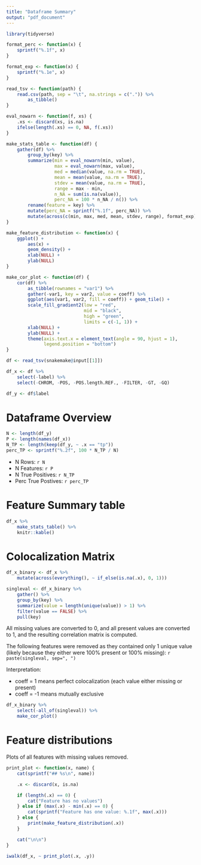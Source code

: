 ```yaml
---
title: "Dataframe Summary"
output: "pdf_document"
---
```


```r
library(tidyverse)

format_perc <- function(x) {
    sprintf("%.1f", x)
}

format_exp <- function(x) {
    sprintf("%.1e", x)
}

read_tsv <- function(path) {
    read.csv(path, sep = "\t", na.strings = c(".")) %>%
        as_tibble()
}

eval_nowarn <- function(f, xs) {
    .xs <- discard(xs, is.na)
    ifelse(length(.xs) == 0, NA, f(.xs))
}

make_stats_table <- function(df) {
    gather(df) %>%
        group_by(key) %>%
        summarize(min = eval_nowarn(min, value),
                  max = eval_nowarn(max, value),
                  med = median(value, na.rm = TRUE),
                  mean = mean(value, na.rm = TRUE),
                  stdev = mean(value, na.rm = TRUE),
                  range = max - min,
                  n_NA = sum(is.na(value)),
                  perc_NA = 100 * n_NA / n()) %>%
        rename(feature = key) %>%
        mutate(perc_NA = sprintf("%.1f", perc_NA)) %>%
        mutate(across(c(min, max, med, mean, stdev, range), format_exp))
}

make_feature_distribution <- function(x) {
    ggplot() +
        aes(x) +
        geom_density() +
        xlab(NULL) +
        ylab(NULL)
}

make_cor_plot <- function(df) {
    cor(df) %>%
        as_tibble(rownames = "var1") %>%
        gather(-var1, key = var2, value = coeff) %>%
        ggplot(aes(var1, var2, fill = coeff)) + geom_tile() +
        scale_fill_gradient2(low = "red",
                             mid = "black",
                             high = "green",
                             limits = c(-1, 1)) +
        xlab(NULL) +
        ylab(NULL) +
        theme(axis.text.x = element_text(angle = 90, hjust = 1),
              legend.position = "bottom")
}

df <- read_tsv(snakemake@input[[1]])

df_x <- df %>%
    select(-label) %>%
    select(-CHROM, -POS, -POS.length.REF., -FILTER, -GT, -GQ)

df_y <- df$label

```

# Dataframe Overview

```r
N <- length(df_y)
P <- length(names(df_x))
N_TP <- length(keep(df_y, ~ .x == "tp"))
perc_TP <- sprintf("%.2f", 100 * N_TP / N)
```

* N Rows: `r N`
* N Features: `r P`
* N True Positives: `r N_TP`
* Perc True Postives: `r perc_TP`

# Feature Summary table

```r

df_x %>%
    make_stats_table() %>%
    knitr::kable()

```

# Colocalization Matrix

```r

df_x_binary <- df_x %>%
    mutate(across(everything(), ~ if_else(is.na(.x), 0, 1)))

singleval <- df_x_binary %>%
    gather() %>%
    group_by(key) %>%
    summarize(value = length(unique(value)) > 1) %>%
    filter(value == FALSE) %>%
    pull(key)

```

All missing values are converted to 0, and all present values are converted to
1, and the resulting correlation matrix is computed.

The following features were removed as they contained only 1 unique value
(likely because they either were 100% present or 100% missing): 
`r paste(singleval, sep=", ")`

Interpretation:

- coeff = 1 means perfect colocalization (each value either missing or present)
- coeff = -1 means mutually exclusive


```r

df_x_binary %>%
    select(-all_of(singleval)) %>%
    make_cor_plot()

```

# Feature distributions

Plots of all features with missing values removed.

```r

print_plot <- function(x, name) {
    cat(sprintf("## %s\n", name))

    .x <- discard(x, is.na)

    if (length(.x) == 0) {
        cat("Feature has no values")
    } else if (max(.x) - min(.x) == 0) {
        cat(sprintf("Feature has one value: %.1f", max(.x)))
    } else {
        print(make_feature_distribution(.x))
    }

    cat("\n\n")
}

iwalk(df_x, ~ print_plot(.x, .y))

```
